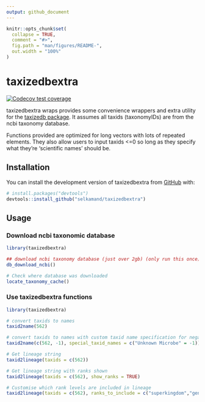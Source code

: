 ```yaml
---
output: github_document
---
```


<!-- README.md is generated from README.Rmd. Please edit that file -->

```r
knitr::opts_chunk$set(
  collapse = TRUE,
  comment = "#>",
  fig.path = "man/figures/README-",
  out.width = "100%"
)
```

# taxizedbextra

<!-- badges: start -->

[![Codecov test coverage](https://codecov.io/gh/selkamand/taxizedbextra/branch/master/graph/badge.svg)](https://app.codecov.io/gh/selkamand/taxizedbextra?branch=master)

<!-- badges: end -->

taxizedbextra wraps provides some convenience wrappers and extra utility for the [taxizedb package](https://github.com/ropensci/taxizedb). It assumes all taxids (taxonomyIDs) are from the ncbi taxonomy database.

Functions provided are optimized for long vectors with lots of repeated elements. They also allow users to input taxids \<=0 so long as they specify what they're 'scientific names' should be.

## Installation

You can install the development version of taxizedbextra from [GitHub](https://github.com/) with:

``` r
# install.packages("devtools")
devtools::install_github("selkamand/taxizedbextra")
```

## Usage

### Download ncbi taxonomic database

```r
library(taxizedbextra)

## download ncbi taxonomy database (just over 2gb) (only run this once)
db_download_ncbi()

# Check where database was downloaded
locate_taxonomy_cache()
```

### Use taxizedbextra functions

```r
library(taxizedbextra)

# convert taxids to names
taxid2name(562)

# convert taxids to names with custom taxid name specification for negative taxids
taxid2name(c(562, -1), special_taxid_names = c("Unknown Microbe" = -1))

# Get lineage string
taxid2lineage(taxids = c(562))

# Get lineage string with ranks shown
taxid2lineage(taxids = c(562), show_ranks = TRUE)

# Customise which rank levels are included in lineage
taxid2lineage(taxids = c(562), ranks_to_include = c("superkingdom","genus", "species"))
```
